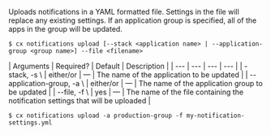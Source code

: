 Uploads notifications in a YAML formatted file. Settings in the file will replace any existing settings. If an application group is specified, all of the apps in the group will be updated.

<Tabs >
<Tab label="Usage">

```shell
$ cx notifications upload [--stack <application name> | --application-group <group name>] --file <filename>
```
</Tab>
    
<Tab label="arguments">
| Arguments | Required? | Default | Description |
| --- | --- | --- | --- |
| -stack, -s \<application name\> | either/or | — | The name of the application to be updated  |
| --application-group, -a \<group name\> | either/or | — | The name of the application group to be updated |
| --file, -f \<filename\> | yes | — | The name of the file containing the notification settings that will be uploaded |
</Tab>
<Tab label="examples">

```shell
$ cx notifications upload -a production-group -f my-notification-settings.yml
```

</Tab>
</Tabs>